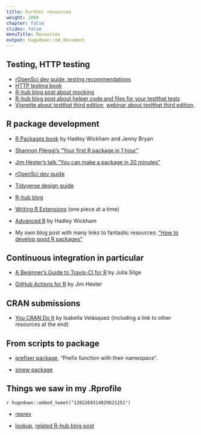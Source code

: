 ```yaml
---
title: Further resources
weight: 1000
chapter: false
slides: false
menuTitle: Resources
output: hugodown::md_document
---
```


## Testing, HTTP testing

* [rOpenSci dev guide, testing recommendations](https://devguide.ropensci.org/building.html#testing)
* [HTTP testing book](https://books.ropensci.org/http-testing)
* [R-hub blog post about mocking](https://blog.r-hub.io/2019/10/29/mocking/)
* [R-hub blog post about helper code and files for your testthat tests](https://blog.r-hub.io/2020/11/18/testthat-utility-belt/)
* [Vignette about testthat third edition](https://testthat.r-lib.org/articles/third-edition.html), [webinar about testthat third edition](https://www.rstudio.com/resources/webinars/testthat-3/).


## R package development

* [R Packages book](https://r-pkgs.org) by Hadley Wickham and Jenny Bryan

* [Shannon Pileggi's "Your first R package in 1 hour"](https://www.pipinghotdata.com/posts/2020-10-25-your-first-r-package-in-1-hour/)

* [Jim Hester's talk "You can make a package in 20 minutes"](https://www.jimhester.com/talk/2018-rsc-r-pkgs/)

* [rOpenSci dev guide](https://devguide.ropensci.org)

* [Tidyverse design guide](https://design.tidyverse.org/)

* [R-hub blog](https://blog.r-hub.io)

* [Writing R Extensions](https://cran.r-project.org/doc/manuals/R-exts.html) (one piece at a time)

* [Advanced R](https://adv-r.hadley.nz/) by Hadley Wickham

* My own blog post with many links to fantastic resources: ["How to develop good R packages"](http://www.masalmon.eu/2017/12/11/goodrpackages/)

## Continuous integration in particular

* [A Beginner's Guide to Travis-CI for R](https://juliasilge.com/blog/beginners-guide-to-travis/) by Julia Silge

* [GitHub Actions for R](https://www.jimhester.com/talk/2020-rsc-github-actions/) by Jim Hester

## CRAN submissions

* [You CRAN Do It](https://ivelasq.rbind.io/blog/you-cran-do-it/) by Isabella Velásquez (including a link to other resources at the end)

## From scripts to package

* [prefixer package](https://github.com/dreamRs/prefixer), "Prefix function with their namespace".

* [sinew package](https://yonicd.github.io/sinew/articles/motivation.html)

## Things we saw in my .Rprofile

`r hugodown::embed_tweet("1202269314029621251")`

* [reprex](https://reprex.tidyverse.org/)

* [lookup](https://github.com/jimhester/lookup#readme), [related R-hub blog post](https://blog.r-hub.io/2019/05/14/read-the-source/)
